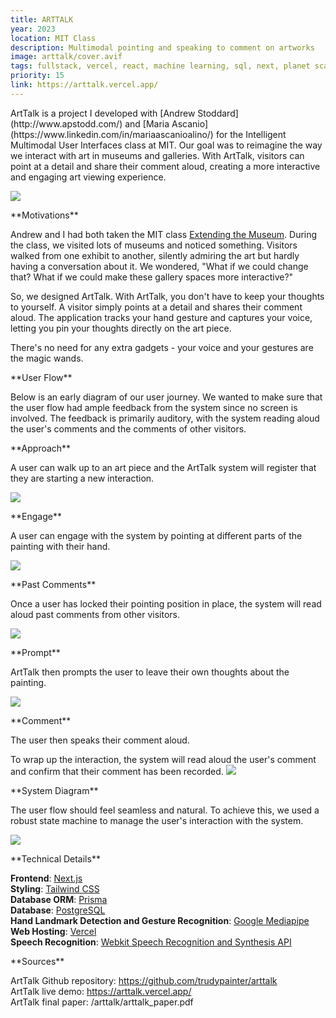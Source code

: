 ```yaml
---
title: ARTTALK
year: 2023
location: MIT Class
description: Multimodal pointing and speaking to comment on artworks
image: arttalk/cover.avif
tags: fullstack, vercel, react, machine learning, sql, next, planet scale
priority: 15
link: https://arttalk.vercel.app/
---
```


<Hero>
  <div>
    <Callout
      link="https://arttalk.vercel.app/"
      text="Try ArtTalk"
    />
    <Callout
      link="https://github.com/trudypainter/arttalk"
      text="Github Repository"
    />
    <Callout
      link="/arttalk/arttalk_paper.pdf"
      text="Technical Writeup"
    />
  </div>
  <div>
    ArtTalk is a project I developed with [Andrew Stoddard](http://www.apstodd.com/) and [Maria Ascanio](https://www.linkedin.com/in/mariaascanioalino/) for the Intelligent Multimodal User Interfaces class at MIT. Our goal was to reimagine the way we interact with art in museums and galleries. With ArtTalk, visitors can point at a detail and share their comment aloud, creating a more interactive and engaging art viewing experience.
  </div>

![](/arttalk/cover.png)

</Hero>

<Line />

<TwoCol>
**Motivations**

Andrew and I had both taken the MIT class [Extending the Museum](https://cms636.github.io/).
During the class, we visited lots of museums and noticed something. Visitors walked from one exhibit to another,
silently admiring the art but hardly having a conversation about it.
We wondered, "What if we could change that? What if we could make these gallery spaces more interactive?"

So, we designed ArtTalk. With ArtTalk, you don't have to keep your thoughts to yourself.
A visitor simply points at a detail and shares their comment aloud.
The application tracks your hand gesture and captures your voice,
letting you pin your thoughts directly on the art piece.

There's no need for any extra gadgets - your voice and your gestures are the magic wands.

</TwoCol>

<Line />

<TwoCol>
**User Flow**

Below is an early diagram of our user journey. We wanted to make sure that
the user flow had ample feedback from the system since no screen is involved.
The feedback is primarily auditory, with the system reading aloud the user's comments
and the comments of other visitors.

<Line />

<TwoCol>
**Approach**

A user can walk up to an art piece and the ArtTalk system will register that they are starting a new interaction.

![](/arttalk/1.png)

</TwoCol>

<Line />

<TwoCol>
**Engage**

A user can engage with the system by pointing at different parts of the painting with their hand.

![](/arttalk/1.5.png)

</TwoCol>

<Line />

<TwoCol>
**Past Comments**

Once a user has locked their pointing position in place,
the system will read aloud past comments from other visitors.

![](/arttalk/2.png)

</TwoCol>

<Line />

<TwoCol>
**Prompt**

ArtTalk then prompts the user to leave their own thoughts about the painting.

![](/arttalk/3.png)

</TwoCol>

<Line />

<TwoCol>
**Comment**

The user then speaks their comment aloud.

To wrap up the interaction, the system will read aloud the user's comment and confirm that their comment has been recorded.
![](/arttalk/4.png)

</TwoCol>
</TwoCol>

<Line />

<TwoCol>
**System Diagram**

The user flow should feel seamless and natural.
To achieve this, we used a robust state machine to manage
the user's interaction with the system.

![](/arttalk/state.png)

</TwoCol>

<Line />

<TwoCol>
**Technical Details**

**Frontend**: [Next.js](https://nextjs.org/)  
**Styling**: [Tailwind CSS](https://tailwindcss.com/)  
**Database ORM**: [Prisma](https://www.prisma.io/)  
**Database**: [PostgreSQL](https://www.postgresql.org/)  
**Hand Landmark Detection and Gesture Recognition**: [Google Mediapipe](https://google.github.io/mediapipe/)  
**Web Hosting**: [Vercel](https://vercel.com/)  
**Speech Recognition**: [Webkit Speech Recognition and Synthesis API](https://developer.mozilla.org/en-US/docs/Web/API/Web_Speech_API)

</TwoCol>

<Line />

<TwoCol>
**Sources**

ArtTalk Github repository: https://github.com/trudypainter/arttalk  
ArtTalk live demo: https://arttalk.vercel.app/  
ArtTalk final paper: /arttalk/arttalk_paper.pdf

</TwoCol>
